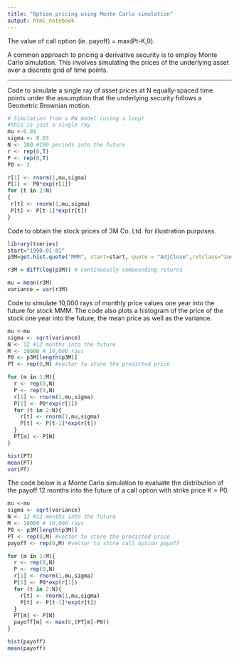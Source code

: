 ---
title: "Option pricing using Monte Carlo simulation"
output: html_notebook
---

The value of call option (ie. payoff) = max(Pt-K,0).

A common approach to pricing a derivative security is to employ Monte Carlo simulation. This involves simulating the prices of the underlying asset over a discrete grid of time points.

---

Code to simulate a single ray of asset prices at N equally-spaced time points under the assumption that the underlying security follows a Geometric Brownian motion. 

```{r}
# Simulation from a RW model (using a loop)
#this is just a single ray
mu <-0.01
sigma <- 0.03
N <- 100 #100 periods into the future
r <- rep(0,T)
P <- rep(0,T)
P0 <- 2

r[1] <- rnorm(1,mu,sigma)
P[1] <- P0*exp(r[1])
for (t in 2:N)
{
 r[t] <- rnorm(1,mu,sigma)
 P[t] <- P[t-1]*exp(r[t])
}
```


Code to obtain the stock prices of 3M Co. Ltd. for illustration purposes.

```{r}
library(tseries)
start="1990-01-01"
p3M=get.hist.quote("MMM", start=start, quote = "AdjClose",retclass="zoo",compression="m")

r3M = diff(log(p3M)) # continuously compounding returns 

mu = mean(r3M)
variance = var(r3M)

```

Code to simulate 10,000 rays of monthly price values one year into the future for stock MMM. The code also plots a histogram of the price of the stock one year into the future, the mean price as well as the variance. 

```{r}
mu <-mu
sigma <- sqrt(variance)
N <- 12 #12 months into the future
M <- 10000 # 10,000 rays 
P0 <- p3M[length(p3M)]
PT <- rep(0,M) #vector to store the predicted price 

for (m in 1:M){
  r <- rep(0,N)
  P <- rep(0,N)
  r[1] <- rnorm(1,mu,sigma)
  P[1] <- P0*exp(r[1])
  for (t in 2:N){
    r[t] <- rnorm(1,mu,sigma)
    P[t] <- P[t-1]*exp(r[t])
  }
  PT[m] <- P[N]
}

hist(PT)
mean(PT)
var(PT)
```

The code below is a Monte Carlo simulation to evaluate the distribution of the payoff 12 months into the future of a call option with strike price K = P0. 

```{r}
mu <-mu
sigma <- sqrt(variance)
N <- 12 #12 months into the future
M <- 10000 # 10,000 rays 
P0 <- p3M[length(p3M)]
PT <- rep(0,M) #vector to store the predicted price 
payoff <- rep(0,M) #vector to store call option payoff

for (m in 1:M){
  r <- rep(0,N)
  P <- rep(0,N)
  r[1] <- rnorm(1,mu,sigma)
  P[1] <- P0*exp(r[1])
  for (t in 2:N){
    r[t] <- rnorm(1,mu,sigma)
    P[t] <- P[t-1]*exp(r[t])
  }
  PT[m] <- P[N]
  payoff[m] <- max(0,(PT[m]-P0))
}

hist(payoff)
mean(payoff)

```

